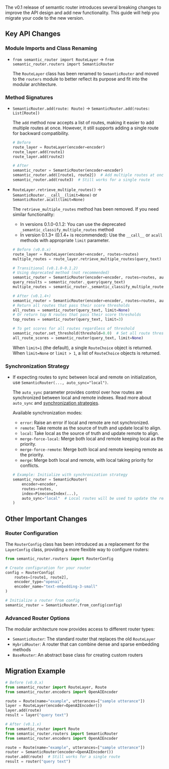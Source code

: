 The v0.1 release of semantic router introduces several breaking changes to improve the API design and add new functionality. This guide will help you migrate your code to the new version.

## Key API Changes

### Module Imports and Class Renaming

- `from semantic_router import RouteLayer` → `from semantic_router.routers import SemanticRouter`
  
  The `RouteLayer` class has been renamed to `SemanticRouter` and moved to the `routers` module to better reflect its purpose and fit into the modular architecture.

### Method Signatures

- `SemanticRouter.add(route: Route)` → `SemanticRouter.add(routes: List[Route])`
  
  The `add` method now accepts a list of routes, making it easier to add multiple routes at once. However, it still supports adding a single route for backward compatibility.

  ```python
  # Before
  route_layer = RouteLayer(encoder=encoder)
  route_layer.add(route1)
  route_layer.add(route2)
  
  # After
  semantic_router = SemanticRouter(encoder=encoder)
  semantic_router.add([route1, route2])  # Add multiple routes at once
  semantic_router.add(route3)  # Still works for a single route
  ```

- `RouteLayer.retrieve_multiple_routes()` → `SemanticRouter.__call__(limit=None)` or `SemanticRouter.acall(limit=None)`

  The `retrieve_multiple_routes` method has been removed. If you need similar functionality:
  
  - In versions 0.1.0-0.1.2: You can use the deprecated `_semantic_classify_multiple_routes` method
  - In version 0.1.3+ (0.1.4+ is recommended): Use the `__call__` or `acall` methods with appropriate `limit` parameter.
  
  ```python
  # Before (v0.0.x)
  route_layer = RouteLayer(encoder=encoder, routes=routes)
  multiple_routes = route_layer.retrieve_multiple_routes(query_text)
  
  # Transitional (v0.1.0-0.1.2)
  # Using deprecated method (not recommended)
  semantic_router = SemanticRouter(encoder=encoder, routes=routes, auto_sync="local")
  query_results = semantic_router._query(query_text)
  multiple_routes = semantic_router._semantic_classify_multiple_routes(query_results)
  
  # After (v0.1.4+)
  semantic_router = SemanticRouter(encoder=encoder, routes=routes, auto_sync="local")
  # Return all routes that pass their score thresholds
  all_routes = semantic_router(query_text, limit=None)
  # Or return top N routes that pass their score thresholds
  top_routes = semantic_router(query_text, limit=3)
  
  # To get scores for all routes regardless of threshold
  semantic_router.set_threshold(threshold=0.0)  # Set all route thresholds to 0
  all_route_scores = semantic_router(query_text, limit=None)
  ```
  
  When `limit=1` (the default), a single `RouteChoice` object is returned.
  When `limit=None` or `limit > 1`, a list of `RouteChoice` objects is returned.

### Synchronization Strategy

- If expecting routes to sync between local and remote on initialization, use `SemanticRouter(..., auto_sync="local")`. 

  The `auto_sync` parameter provides control over how routes are synchronized between local and remote indexes. Read more about `auto_sync` and [synchronization strategies](../features/sync).

  Available synchronization modes:
  
  - `error`: Raise an error if local and remote are not synchronized.
  - `remote`: Take remote as the source of truth and update local to align.
  - `local`: Take local as the source of truth and update remote to align.
  - `merge-force-local`: Merge both local and remote keeping local as the priority.
  - `merge-force-remote`: Merge both local and remote keeping remote as the priority.
  - `merge`: Merge both local and remote, with local taking priority for conflicts.

  ```python
  # Example: Initialize with synchronization strategy
  semantic_router = SemanticRouter(
      encoder=encoder,
      routes=routes,
      index=PineconeIndex(...),
      auto_sync="local"  # Local routes will be used to update the remote index
  )
  ```

## Other Important Changes

### Router Configuration

The `RouterConfig` class has been introduced as a replacement for the `LayerConfig` class, providing a more flexible way to configure routers:

```python
from semantic_router.routers import RouterConfig

# Create configuration for your router
config = RouterConfig(
    routes=[route1, route2],
    encoder_type="openai",
    encoder_name="text-embedding-3-small"
)

# Initialize a router from config
semantic_router = SemanticRouter.from_config(config)
```

### Advanced Router Options

The modular architecture now provides access to different router types:

- `SemanticRouter`: The standard router that replaces the old `RouteLayer`
- `HybridRouter`: A router that can combine dense and sparse embedding methods
- `BaseRouter`: An abstract base class for creating custom routers

## Migration Example

```python
# Before (v0.0.x)
from semantic_router import RouteLayer, Route
from semantic_router.encoders import OpenAIEncoder

route = Route(name="example", utterances=["sample utterance"])
layer = RouteLayer(encoder=OpenAIEncoder())
layer.add(route)
result = layer("query text")

# After (v0.1.x)
from semantic_router import Route
from semantic_router.routers import SemanticRouter
from semantic_router.encoders import OpenAIEncoder

route = Route(name="example", utterances=["sample utterance"])
router = SemanticRouter(encoder=OpenAIEncoder())
router.add(route)  # Still works for a single route
result = router("query text")
``` 